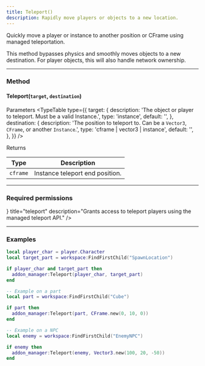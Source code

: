 ```yaml
---
title: Teleport()
description: Rapidly move players or objects to a new location.
---
```


Quickly move a player or instance to another position or CFrame using managed teleportation.

<Callout type="info">
This method bypasses physics and smoothly moves objects to a new destination. For player objects, this will also handle network ownership.
</Callout>

---

### Method

#### Teleport(``target``, ``destination``)

Parameters
<TypeTable
  type={{
    target: {
      description: 'The object or player to teleport. Must be a valid Instance.',
      type: 'instance',
      default: '',
    },
    destination: {
      description: 'The position to teleport to. Can be a `Vector3`, `CFrame`, or another `Instance`.',
      type: 'cframe | vector3 | instance',
      default: '',
    },
  }}
/>

Returns

| Type   | Description                          |
|--------|--------------------------------------|
| `cframe`  | Instance teleport end position. |

---

### Required permissions

<Cards>
  <Card icon={<ArrowLeftRight />} title="teleport" description="Grants access to teleport players using the managed teleport API." />
</Cards>

---

### Examples

```lua title="Teleport a player to a part"
local player_char = player.Character
local target_part = workspace:FindFirstChild("SpawnLocation")

if player_char and target_part then
  addon_manager:Teleport(player_char, target_part)
end

-- Example on a part
local part = workspace:FindFirstChild("Cube")

if part then
  addon_manager:Teleport(part, CFrame.new(0, 10, 0))
end

-- Example on a NPC
local enemy = workspace:FindFirstChild("EnemyNPC")

if enemy then
  addon_manager:Teleport(enemy, Vector3.new(100, 20, -50))
end
```
